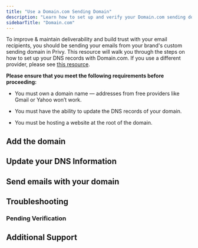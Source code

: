 ```yaml
---
title: "Use a Domain.com Sending Domain"
description: "Learn how to set up and verify your Domain.com sending domain in your Privy account."
sidebarTitle: "Domain.com"
---
```


To improve & maintain deliverability and build trust with your email recipients, you should be sending your emails from your brand's custom sending domain in Privy. This resource will walk you through the steps on how to set up your DNS records with Domain.com. If you use a different provider, please see [this resource](https://privy.mintlify.app/docs/learn/deliverability/use-a-custom-sending-domain).

**​Please ensure that you meet the following requirements before proceeding:** 

* You must own a domain name — addresses from free providers like Gmail or Yahoo won’t work.

* You must have the ability to update the DNS records of your domain.

* You must be hosting a website at the root of the domain. 

## Add the domain

## Update your DNS Information

## Send emails with your domain

## Troubleshooting

### Pending Verification

## Additional Support